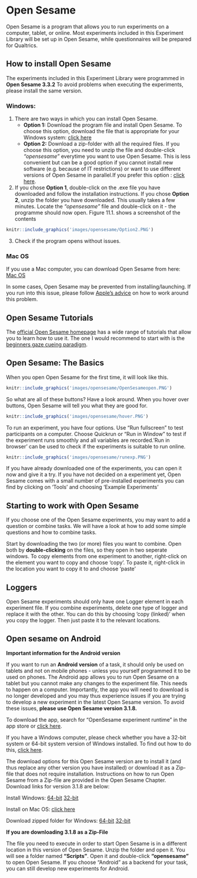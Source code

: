 # Open Sesame

Open Sesame is a program that allows you to run experiments on a computer, tablet, or online. Most experiments included in this Experiment Library will be set up in Open Sesame, while questionnaires will be prepared for Qualtrics.

## How to install Open Sesame

The experiments included in this Experiment Library were programmed in **Open Sesame 3.3.2** To avoid problems when executing the experiments, please install the same version.

### Windows:

1. There are two ways in which you can install Open Sesame.
    - **Option 1:** Download the program file and install Open Sesame. To choose this option, download the file that is appropriate for your Windows system: [click here](https://github.com/open-cogsci/OpenSesame/releases/download/release%2F3.3.2/opensesame_3.3.2-py27-win64-1.exe)
    - **Option 2:** Download a zip-folder with all the required files. If you choose this option, you need to unzip the file and double-click *"opensesame"* everytime you want to use Open Sesame. This is less convenient but can be a good option if you cannot install new software (e.g. because of IT restrictions) or want to use different versions of Open Sesame in parallel.If you prefer this option : [click here](https://github.com/open-cogsci/OpenSesame/releases/download/release%2F3.3.2/opensesame_3.3.2-py27-win64-1.zip).
2. If you chose **Option 1**, double-click on the .exe file you have downloaded and follow the installation instructions. If you chose **Option 2**, unzip the folder you have downloaded. This usually takes a few minutes. Locate the *"opensesame"* file and double-click on it - the programme should now open. Figure 11.1. shows a screenshot of the contents 

```r

knitr::include_graphics('images/opensesame/Option2.PNG')
```
 
3. Check if the program opens without issues.     

### Mac OS
If you use a Mac computer, you can download Open Sesame from here:
[Mac OS](https://github.com/open-cogsci/OpenSesame/releases/download/release%2F3.3.2/opensesame_3.3.2-py37-macos-1.dmg) 

In some cases, Open Sesame may be prevented from installing/launching. If you run into this issue, please follow [Apple's advice](https://support.apple.com/en-in/guide/mac-help/mh40616/mac) on how to work around this problem.


## Open Sesame Tutorials

The [official Open Sesame homepage](osdoc.cogsci.nl) has a wide range of tutorials that allow you to learn how to use it. The one I would recommend to start with is the [beginners gaze cueing paradigm](https://osdoc.cogsci.nl/3.3/tutorials/beginner/).

## Open Sesame: The Basics 

When you open Open Sesame for the first time, it will look like this. 

```r

knitr::include_graphics('images/opensesame/OpenSesameopen.PNG')
```

So what are all of these buttons? Have a look around. When you hover over buttons, Open Sesame will tell you what they are good for.

```r

knitr::include_graphics('images/opensesame/hover.PNG')
```

To run an experiment, you have four options. Use "Run fullscreen" to test participants on a computer. Choose Quickrun or "Run in Window" to test if the experiment runs smoothly and all variables are recorded.'Run in browser' can be used to check if the experiments is suitable to run online. 

```r

knitr::include_graphics('images/opensesame/runexp.PNG')
```

If you have already downloaded one of the experiments, you can open it now and give it a try. If you have not decided on a experiment yet, Open Sesame comes with a small number of pre-installed experiments you can find by clicking on 'Tools' and choosing 'Example Experiments' 

## Starting to work with Open Sesame

If you choose one of the Open Sesame experiments, you may want to add a question or combine tasks. We will have a look at how to add some simple questions and how to combine tasks. 

Start by downloading the two (or more) files you want to combine. Open both by **double-clicking** on the files, so they open in two seperate windows. To copy elements from one experiment to another, right-click on the element you want to copy and choose 'copy'. To paste it, right-click in the location you want to copy it to and choose 'paste'

## Loggers

Open Sesame experiments should only have one Logger element in each experiment file. If you combine experiments, delete one type of logger and replace it with the other. You can do this by choosing 'copy (linked)' when you copy the logger. Then just paste it to the relevant locations.


## Open sesame on Android
**Important information for the Android version**

If you want to run an **Android version** of a task, it should only be used on tablets and not on mobile phones - unless you yourself programmed it to be used on phones. The Android app allows you to run Open Sesame on a tablet but you cannot make any changes to the experiment file. This needs to happen on a computer. Importantly, the app you will need to download is no longer developed and you may thus experience issues if you are trying to develop a new experiment in the latest Open Sesame version. To avoid these issues, **please use Open Sesame version 3.1.8.**


To download the app, search for "OpenSesame experiment runtime" in the app store or [click here](https://play.google.com/store/apps/details?id=nl.cogsci.opensesame).

If you have a Windows computer, please check whether you have a 32-bit system or 64-bit system version of Windows installed. To find out how to do this, [click here](https://www.howtogeek.com/howto/21726/how-do-i-know-if-im-running-32-bit-or-64-bit-windows-answers/).

The download options for this Open Sesame version are to install it (and thus replace any other version you have installed) or download it as a Zip-file that does not require installation. Instructions on how to run Open Sesame from a Zip-file are provided in the Open Sesame Chapter. Download links for version 3.1.8 are below:

Install Windows:
[64-bit](https://github.com/smathot/OpenSesame/releases/download/release%2F3.1.8/opensesame_3.1.8-py3.5-win64-1.exe) 
[32-bit](https://github.com/smathot/OpenSesame/releases/download/release%2F3.1.8/opensesame_3.1.8-py2.7-win32-1.exe) 

Install on Mac OS: [click here](https://github.com/smathot/OpenSesame/releases/download/release%2F3.1.8/opensesame_3.1.8-py2.7-macos-1.dmg) 

Download zipped folder for Windows:
[64-bit](https://github.com/smathot/OpenSesame/releases/download/release%2F3.1.8/opensesame_3.1.8-py3.5-win64-1.zip) 
[32-bit](https://github.com/smathot/OpenSesame/releases/download/release%2F3.1.8/opensesame_3.1.8-py2.7-win32-1.zip) 


**If you are downloading 3.1.8 as a Zip-File**

The file you need to execute in order to start Open Sesame is in a different location in this version of Open Sesame. Unzip the folder and open it. You will see a folder named **"Scripts"**. Open it and double-click **"opensesame"** to open Open Sesame. If you choose "Android" as a backend for your task, you can still develop new experiments for Android.
